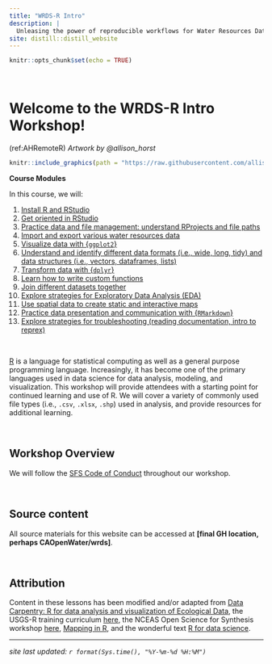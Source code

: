 ```yaml
---
title: "WRDS-R Intro"
description: |
  Unleasing the power of reproducible workflows for Water Resources Data Science (WRDS).
site: distill::distill_website
---
```


```r
knitr::opts_chunk$set(echo = TRUE)
```
<style>
  .title{
    display: none;
  }
</style>

<br>


# Welcome to the WRDS-R Intro Workshop!

(ref:AHRemoteR) *Artwork by @allison_horst*

```r

knitr::include_graphics(path = "https://raw.githubusercontent.com/allisonhorst/stats-illustrations/master/rstats-artwork/monster_support.jpg")

```

:::obj

**Course Modules**

In this course, we will:

1. [Install R and RStudio](00_install_R.html)  
2. [Get oriented in RStudio](01_getting_started.html)  
3. [Practice data and file management: understand RProjects and file paths](02_project_management.html) 
4. [Import and export various water resources data](03_importing_and_exporting_data.html)   
5. [Visualize data with {`ggplot2`}](04_ggplot.html)   
6. [Understand and identify different data formats (i.e., wide, long, tidy) and data structures (i.e., vectors, dataframes, lists)](05_data_structures.html)    
7. [Transform data with {`dplyr`}](06_dplyr.html)    
8. [Learn how to write custom functions](07_functions.html)  
9. [Join different datasets together](08_joins.html)  
10. [Explore strategies for Exploratory Data Analysis (EDA)](09_exploratory_DA.html)  
11. [Use spatial data to create static and interactive maps](10_intro_mapmaking.html)  
12. [Practice data presentation and communication with {`RMarkdown`}](11_intro_Rmarkdown.html)  
13. [Explore strategies for troubleshooting (reading documentation, intro to reprex)](12_troubleshooting.html)  


:::

<br>

[R](https://www.r-project.org/) is a language for statistical computing as well as a general purpose programming language. Increasingly, it has become one of the primary languages used in data science for data analysis, modeling, and visualization. This workshop will provide attendees with a starting point for continued learning and use of R. We will cover a variety of commonly used file types (i.e., `.csv`, `.xlsx`, `.shp`) used in analysis, and provide resources for additional learning.

<br>

## Workshop Overview

We will follow the [SFS Code of Conduct](https://freshwater-science.org/about/society-governance/code-of-conduct) throughout our workshop.


<br>

## Source content

All source materials for this website can be accessed at **[final GH location, perhaps CAOpenWater/wrds]**.

<br>

## Attribution

Content in these lessons has been modified and/or adapted from [Data Carpentry: R for data analysis and visualization of Ecological Data](https://datacarpentry.org/R-ecology-lesson/index.html), the USGS-R training curriculum [here](https://github.com/USGS-R/training-curriculum), the NCEAS Open Science for Synthesis workshop [here](https://nceas.github.io/oss-2017/index.html), [Mapping in R](https://ryanpeek.org/mapping-in-R-workshop/), and the wonderful text [R for data science](https://github.com/hadley/r4ds).


---

*site last updated: ```r format(Sys.time(), "%Y-%m-%d %H:%M")```*
